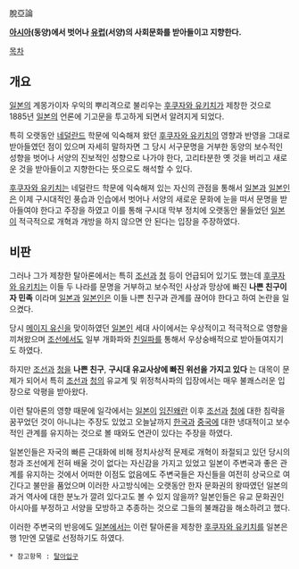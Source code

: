 脫亞論 

'''[[아시아]](동양)에서 벗어나 [[유럽]](서양)의 사회문화를 받아들이고 지향한다.''' 

[[목차]] 
== 개요 ==
[[일본]]의 계몽가이자 우익의 뿌리격으로 불리우는 [[후쿠자와 유키치]]가 제창한 것으로 1885년 [[일본]]의 언론에 기고문을 투고하게 되면서 알려지게 되었다. 

특히 오랫동안 [[네덜란드]] 학문에 익숙해져 왔던 [[후쿠자와 유키치]]의 영향과 반영을 그대로 받아들였던 점이 있으며 자세히 말하자면 그 당시 서구문명을 거부한 동양의 보수적인 성향을 벗어나 서양의 진보적인 성향으로 나가야 한다, 고리타분한 옛 것을 버리고 새로운 것을 받아들이고 지향한다는 뜻으로도 해석할 수 있다. 

[[후쿠자와 유키치]]는 네덜란드 학문에 익숙해져 있는 자신의 관점을 통해서 [[일본]]과 [[일본인]]은 이제 구시대적인 풍습과 인습에서 벗어나 서양의 새로운 문화에 눈을 떠서 문명을 받아들여야 한다고 주장을 하였고 이를 통해 구시대 막부 정치에 오랫동안 물들었던 [[일본]]이 적극적으로 개혁과 개방을 하지 않으면 안 된다는 입장을 주장하였다. 

== 비판 == 
그러나 그가 제창한 탈아론에서는 특히 [[조선]]과 [[청]] 등이 언급되어 있기도 했는데 [[후쿠자와 유키치]]는 이들 두 나라를 문명을 거부하고 보수적인 사상과 망상에 빠진 '''나쁜 친구이자 민족''' 이라며 [[일본]]과 [[일본인]]은 이들 나쁜 친구과 관계를 끊어야 한다고 하여 논란을 일으켰다. 

당시 [[메이지 유신]]을 맞이하였던 [[일본인]] 세대 사이에서는 우상적이고 적극적으로 영향을 끼쳐왔으며 [[조선]]에서도 일부 개화파와 [[친일파]]를 통해서 우상숭배적으로 받아들여지기도 하였다. 

하지만 [[조선]]과 [[청]]을 '''나쁜 친구''', '''구시대 유교사상에 빠진 위선을 가지고 있다''' 는 대목이 문제가 되어서 특히 [[조선]]과 [[청]]의 유교계 및 위정척사파의 입장에서는 매우 불쾌스러운 입장으로 악평을 받아왔다. 

이런 탈아론의 영향 때문에 일각에서는 [[일본]]이 [[임진왜란]] 이후 [[조선]]과 [[청]]에 대한 침략을 꿈꾸었던 것이 아니냐는 주장도 있었고 오늘날까지 [[한국]]과 [[중국]]에 대한 냉대적이고 보수적인 관계를 유지하는 것으로 볼 때와도 연관이 있다는 주장을 하였다. 

일본인들은 자국의 빠른 근대화에 비해 정치사상적 문제로 개혁이 좌절되고 있던 당시의 청과 조선에게 전혀 배울 것이 없다는 자신감을 가지고 있었고 일본이 주변국과 좋은 관계를 유지하는 것에서 어떠한 이점도 없음에도 주변국들은 자신들을 여전히 상국으로 여긴다고 불만을 품었으며 이러한 사고방식에는 오랫동안 한자 문화권의 왕따였던 일본의 과거 역사에 대한 분노가 깔려 있다고도 볼 수 있지 않을까? 일본인들은 유교 문화권인 아시아를 부정하고 서양을 모방하고 추종하는 것으로 그들의 불쾌감을 해소하려고 했다.

이러한 주변국의 반응에도 [[일본]]에서는 이런 탈아론을 제창한 [[후쿠자와 유키치]]를 일본은행 1만엔 모델로 선정하기도 하였다. 

 * 참고항목 : [[탈아입구]]
